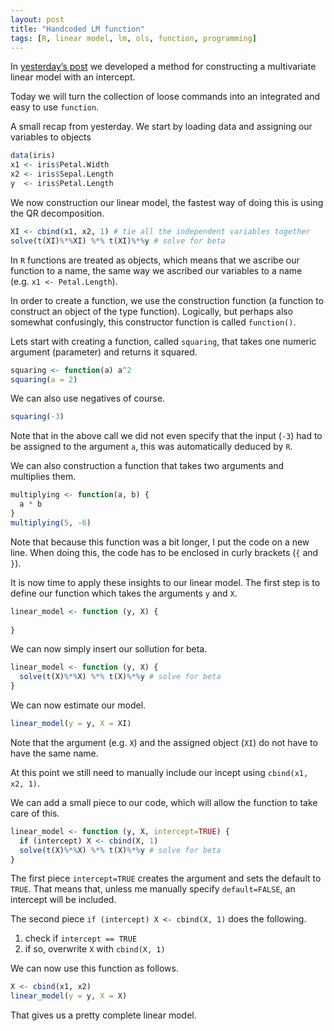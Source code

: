 ```yaml
---
layout: post
title: "Handcoded LM function"
tags: [R, linear model, lm, ols, function, programming]
---
```


In [yesterday's post](/handcoded-lm) we developed a method for constructing a multivariate linear model with an intercept.

Today we will turn the collection of loose commands into an integrated and easy to use `function`.

A small recap from yesterday. We start by loading data and assigning our variables to objects

```r
data(iris)
x1 <- iris$Petal.Width
x2 <- iris$Sepal.Length
y  <- iris$Petal.Length
```

We now construction our linear model, the fastest way of doing this is using the QR decomposition.

```r
XI <- cbind(x1, x2, 1) # tie all the independent variables together
solve(t(XI)%*%XI) %*% t(XI)%*%y # solve for beta
```

In `R` functions are treated as objects, which means that we ascribe our function to a name, the same way we ascribed our variables to a name (e.g. `x1 <- Petal.Length`).

In order to create a function, we use the construction function (a function to construct an object of the type function).
Logically, but perhaps also somewhat confusingly, this constructor function is called `function()`.

Lets start with creating a function, called `squaring`, that takes one numeric argument (parameter) and returns it squared.

```r
squaring <- function(a) a^2
squaring(a = 2)
```

We can also use negatives of course.

```r
squaring(-3)
```

Note that in the above call we did not even specify that the input (`-3`) had to be assigned to the argument `a`,
this was automatically deduced by `R`.

We can also construction a function that takes two arguments and multiplies them.

```r
multiplying <- function(a, b) {
  a * b
}
multiplying(5, -6)
```

Note that because this function was a bit longer, I put the code on a new line.
When doing this, the code has to be enclosed in curly brackets (`{` and `}`).

It is now time to apply these insights to our linear model. The first step is to define our function which takes the arguments `y` and `X`.

```r
linear_model <- function (y, X) {
  
}
```

We can now simply insert our sollution for beta.

```r
linear_model <- function (y, X) {
  solve(t(X)%*%X) %*% t(X)%*%y # solve for beta
}
```

We can now estimate our model.

```r
linear_model(y = y, X = XI)
```

Note that the argument (e.g. `X`) and the assigned object (`XI`) do not have to have the same name.

At this point we still need to manually include our incept using `cbind(x1, x2, 1)`.

We can add a small piece to our code, which will allow the function to take care of this.

```r
linear_model <- function (y, X, intercept=TRUE) {
  if (intercept) X <- cbind(X, 1)
  solve(t(X)%*%X) %*% t(X)%*%y # solve for beta
}
```

The first piece `intercept=TRUE` creates the argument and sets the default to `TRUE`.
That means that, unless me manually specify `default=FALSE`, an intercept will be included.

The second piece `if (intercept) X <- cbind(X, 1)` does the following.

1. check if `intercept == TRUE`
2. if so, overwrite `X` with `cbind(X, 1)`

We can now use this function as follows.

```r
X <- cbind(x1, x2)
linear_model(y = y, X = X)
```

That gives us a pretty complete linear model.
